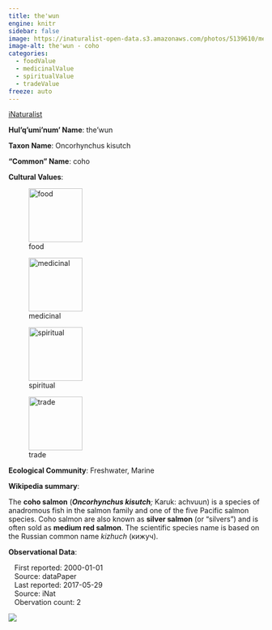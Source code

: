 ```yaml
---
title: the'wun
engine: knitr
sidebar: false
image: https://inaturalist-open-data.s3.amazonaws.com/photos/5139610/medium.jpg
image-alt: the'wun - coho
categories:
  - foodValue
  - medicinalValue
  - spiritualValue
  - tradeValue
freeze: auto
---
```


<div role="img" class="imerss-photo" style="background-image: url(https://inaturalist-open-data.s3.amazonaws.com/photos/5139610/medium.jpg)" 
 alt="the'wun - coho">
 <a href="https://www.inaturalist.org/taxa/53692" target="_blank" class="taxonDisplay-iNat-extern">iNaturalist<span class="external-link"></span></a>
</div>

**Hul'q'umi'num' Name**: the'wun



**Taxon Name**: Oncorhynchus kisutch

**"Common" Name**: coho

**Cultural Values**:

:::{layout-nrow=1}
![food](/files/food.svg){width=106px}

![medicinal](/files/medicinal.svg){width=106px}

![spiritual](/files/spiritual.svg){width=106px}

![trade](/files/trade.svg){width=106px}
:::

**Ecological Community**: Freshwater, Marine

**Wikipedia summary**:
<p class="mw-empty-elt">
</p>

<p>The <b>coho salmon</b> (<i><b>Oncorhynchus kisutch</b>;</i> Karuk: achvuun) is a species of anadromous fish in the salmon family and one of the five Pacific salmon species. Coho salmon are also known as <b>silver salmon</b> (or "silvers") and is often sold as <b>medium red salmon</b>. The scientific species name is based on the Russian common name <i>kizhuch</i> (кижуч).

**Observational Data**:

|    First reported: 2000-01-01

|    Source: dataPaper

|    Last reported: 2017-05-29

|    Source: iNat

|    Obervation count: 2

![](community_dist.png)

